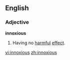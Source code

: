 ==English==

===Adjective===
'''innoxious'''

# Having no [[harmful]] [[effect]].

[[vi:innoxious]]
[[zh:innoxious]]